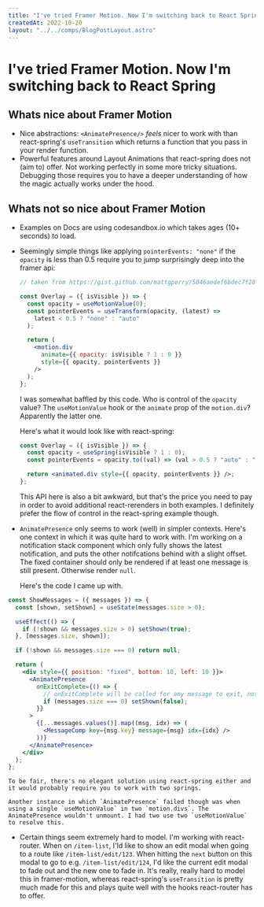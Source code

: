 ```yaml
---
title: "I've tried Framer Motion. Now I'm switching back to React Spring"
createdAt: 2022-10-20
layout: "../../comps/BlogPostLayout.astro"
---
```



# I've tried Framer Motion. Now I'm switching back to React Spring

## Whats nice about Framer Motion

- Nice abstractions: `<AnimatePresence/>` _feels_ nicer to work with than react-spring's `useTransition` which returns a function that you pass in your render function.
- Powerful features around Layout Animations that react-spring does not (aim to) offer. Not working perfectly in some more tricky situations. Debugging those requires you to have a deeper understanding of how the magic actually works under the hood.

## Whats not so nice about Framer Motion

- Examples on Docs are using codesandbox.io which takes ages (10+ seconds) to load.
- Seemingly simple things like applying `pointerEvents: "none"` if the `opacity` is less than 0.5 require you to jump surprisingly deep into the framer api:

  ```jsx
  // taken from https://gist.github.com/mattgperry/5046aedef6bdec7f28efe3712cf3b6a8

  const Overlay = ({ isVisible }) => {
    const opacity = useMotionValue(0);
    const pointerEvents = useTransform(opacity, (latest) =>
      latest < 0.5 ? "none" : "auto"
    );

    return (
      <motion.div
        animate={{ opacity: isVisible ? 1 : 0 }}
        style={{ opacity, pointerEvents }}
      />
    );
  };
  ```

  I was somewhat baffled by this code. Who is control of the `opacity` value? The `useMotionValue` hook or the `animate` prop of the `motion.div`? Apparently the latter one.

  Here's what it would look like with react-spring:

  ```jsx
  const Overlay = ({ isVisible }) => {
    const opacity = useSpring(isVisible ? 1 : 0);
    const pointerEvents = opacity.to((val) => (val > 0.5 ? "auto" : "none"));

    return <animated.div style={{ opacity, pointerEvents }} />;
  };
  ```

  This API here is also a bit awkward, but that's the price you need to pay in order to avoid additional react-rerenders in both examples. I definitely prefer the flow of control in the react-spring example though.

- `AnimatePresence` only seems to work (well) in simpler contexts. Here's one context in which it was quite hard to work with. I'm working on a notification stack component which only fully shows the latest notification, and puts the other notifcations behind with a slight offset. The fixed container should only be rendered if at least one message is still present. Otherwise render `null`.

  Here's the code I came up with.

```jsx
const ShowMessages = ({ messages }) => {
  const [shown, setShown] = useState(messages.size > 0);

  useEffect(() => {
    if (!shown && messages.size > 0) setShown(true);
  }, [messages.size, shown]);

  if (!shown && messages.size === 0) return null;

  return (
    <div style={{ position: "fixed", bottom: 10, left: 10 }}>
      <AnimatePresence
        onExitComplete={() => {
          // onExitComplete will be called for any message to exit, not just the last one
          if (messages.size === 0) setShown(false);
        }}
      >
        {[...messages.values()].map((msg, idx) => (
          <MessageComp key={msg.key} message={msg} idx={idx} />
        ))}
      </AnimatePresence>
    </div>
  );
};
```

    To be fair, there's no elegant solution using react-spring either and it would probably require you to work with two springs.

    Another instance in which `AnimatePresence` failed though was when using a single `useMotionValue` in two `motion.divs`. The AnimatePresence wouldn't unmount. I had two use two `useMotionValue` to resolve this.

- Certain things seem extremely hard to model. I'm working with react-router. When on `/item-list`, I'ld like to show an edit modal when going to a route like `/item-list/edit/123`. When hitting the `next` button on this modal to go to e.g. `/item-list/edit/124`, I'd like the current edit modal to fade out and the new one to fade in. It's really, really hard to model this in framer-motion, whereas react-spring's `useTransition` is pretty much made for this and plays quite well with the hooks react-router has to offer.
